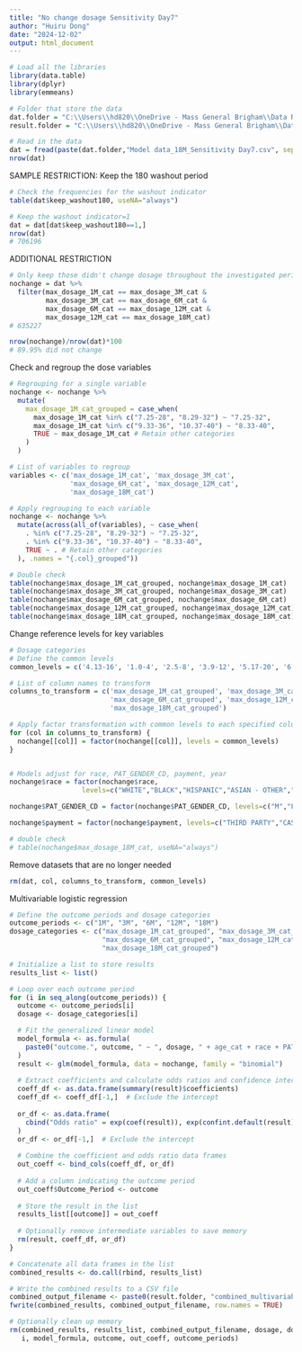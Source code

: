 ---
title: "No change dosage Sensitivity Day7"
author: "Huiru Dong"
date: "2024-12-02"
output: html_document
---

```{r}
# Load all the libraries
library(data.table)
library(dplyr)
library(emmeans)

# Folder that store the data
dat.folder = "C:\\Users\\hd820\\OneDrive - Mass General Brigham\\Data Repository\\IQVIA_analysis\\[P7] Buprenorphine dosage\\Data\\"
result.folder = "C:\\Users\\hd820\\OneDrive - Mass General Brigham\\Data Repository\\IQVIA_analysis\\[P7] Buprenorphine dosage\\Result\\"
```


```{r}
# Read in the data
dat = fread(paste(dat.folder,"Model data_18M_Sensitivity Day7.csv", sep=''))
nrow(dat)
```


SAMPLE RESTRICTION:
Keep the 180 washout period
```{r}
# Check the frequencies for the washout indicator 
table(dat$keep_washout180, useNA="always")

# Keep the washout indicator=1
dat = dat[dat$keep_washout180==1,]
nrow(dat)
# 706196
```


ADDITIONAL RESTRICTION
```{r}
# Only keep those didn't change dosage throughout the investigated period 
nochange = dat %>%
  filter(max_dosage_1M_cat == max_dosage_3M_cat & 
         max_dosage_3M_cat == max_dosage_6M_cat & 
         max_dosage_6M_cat == max_dosage_12M_cat & 
         max_dosage_12M_cat == max_dosage_18M_cat)
# 635227

nrow(nochange)/nrow(dat)*100
# 89.95% did not change
```



Check and regroup the dose variables
```{r}
# Regrouping for a single variable
nochange <- nochange %>%
  mutate(
    max_dosage_1M_cat_grouped = case_when(
      max_dosage_1M_cat %in% c("7.25-28", "8.29-32") ~ "7.25-32",
      max_dosage_1M_cat %in% c("9.33-36", "10.37-40") ~ "8.33-40",
      TRUE ~ max_dosage_1M_cat # Retain other categories
    )
  )

# List of variables to regroup
variables <- c('max_dosage_1M_cat', 'max_dosage_3M_cat', 
               'max_dosage_6M_cat', 'max_dosage_12M_cat', 
               'max_dosage_18M_cat')

# Apply regrouping to each variable
nochange <- nochange %>%
  mutate(across(all_of(variables), ~ case_when(
    . %in% c("7.25-28", "8.29-32") ~ "7.25-32",
    . %in% c("9.33-36", "10.37-40") ~ "8.33-40",
    TRUE ~ . # Retain other categories
  ), .names = "{.col}_grouped"))

# Double check
table(nochange$max_dosage_1M_cat_grouped, nochange$max_dosage_1M_cat)
table(nochange$max_dosage_3M_cat_grouped, nochange$max_dosage_3M_cat)
table(nochange$max_dosage_6M_cat_grouped, nochange$max_dosage_6M_cat)
table(nochange$max_dosage_12M_cat_grouped, nochange$max_dosage_12M_cat)
table(nochange$max_dosage_18M_cat_grouped, nochange$max_dosage_18M_cat)

```


Change reference levels for key variables
```{r}
# Dosage categories
# Define the common levels
common_levels = c('4.13-16', '1.0-4', '2.5-8', '3.9-12', '5.17-20', '6.21-24', '7.25-32', '8.33-40')

# List of column names to transform
columns_to_transform = c('max_dosage_1M_cat_grouped', 'max_dosage_3M_cat_grouped', 
                         'max_dosage_6M_cat_grouped', 'max_dosage_12M_cat_grouped', 
                         'max_dosage_18M_cat_grouped')

# Apply factor transformation with common levels to each specified column
for (col in columns_to_transform) {
  nochange[[col]] = factor(nochange[[col]], levels = common_levels)
}


# Models adjust for race, PAT_GENDER_CD, payment, year
nochange$race = factor(nochange$race,
                  levels=c("WHITE","BLACK","HISPANIC","ASIAN - OTHER","UNKNOWN"))

nochange$PAT_GENDER_CD = factor(nochange$PAT_GENDER_CD, levels=c("M","F"))

nochange$payment = factor(nochange$payment, levels=c("THIRD PARTY","CASH","MEDICAID","MEDICARE"))

# double check
# table(nochange$max_dosage_18M_cat, useNA="always")

```


Remove datasets that are no longer needed
```{r}
rm(dat, col, columns_to_transform, common_levels)
```






Multivariable logistic regression
```{r}
# Define the outcome periods and dosage categories
outcome_periods <- c("1M", "3M", "6M", "12M", "18M")
dosage_categories <- c("max_dosage_1M_cat_grouped", "max_dosage_3M_cat_grouped", 
                       "max_dosage_6M_cat_grouped", "max_dosage_12M_cat_grouped",
                       "max_dosage_18M_cat_grouped")

# Initialize a list to store results
results_list <- list()

# Loop over each outcome period
for (i in seq_along(outcome_periods)) {
  outcome <- outcome_periods[i]
  dosage <- dosage_categories[i]

  # Fit the generalized linear model
  model_formula <- as.formula(
    paste0("outcome.", outcome, " ~ ", dosage, " + age_cat + race + PAT_GENDER_CD + payment + year")
  )
  result <- glm(model_formula, data = nochange, family = "binomial")
  
  # Extract coefficients and calculate odds ratios and confidence intervals
  coeff_df <- as.data.frame(summary(result)$coefficients)
  coeff_df <- coeff_df[-1,]  # Exclude the intercept
  
  or_df <- as.data.frame(
    cbind("Odds ratio" = exp(coef(result)), exp(confint.default(result)))
  )
  or_df <- or_df[-1,]  # Exclude the intercept
  
  # Combine the coefficient and odds ratio data frames
  out_coeff <- bind_cols(coeff_df, or_df)
  
  # Add a column indicating the outcome period
  out_coeff$Outcome_Period <- outcome
  
  # Store the result in the list
  results_list[[outcome]] = out_coeff
  
  # Optionally remove intermediate variables to save memory
  rm(result, coeff_df, or_df)
}

# Concatenate all data frames in the list
combined_results <- do.call(rbind, results_list)

# Write the combined results to a CSV file
combined_output_filename <- paste0(result.folder, "combined_multivariable_M18_nochangedosage_Sensitivity Day7_revision.csv")
fwrite(combined_results, combined_output_filename, row.names = TRUE)

# Optionally clean up memory
rm(combined_results, results_list, combined_output_filename, dosage, dosage_categories,
   i, model_formula, outcome, out_coeff, outcome_periods)
```
